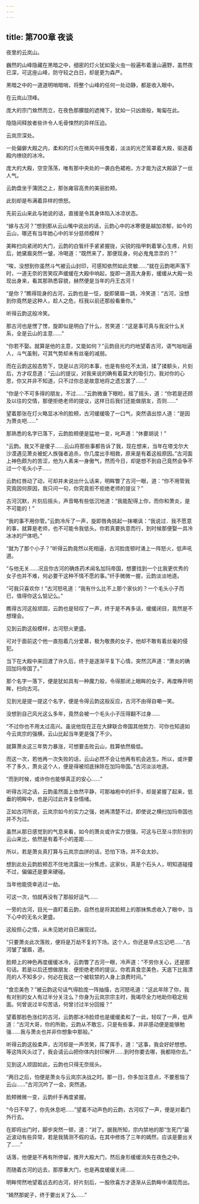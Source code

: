 ```yaml
---
---
---
```

title: 第700章 夜谈
---



夜里的云岚山。

巍然的山峰隐藏在黑暗之中，细密的灯火犹如萤火虫一般遍布着漫山遍野，虽然夜已深，可这座山峰，防守较之白日，却是更为森严。

黑暗之中的一道道明哨暗哨，将整个山峰的任何一处动静，都是收入眼中。

在云岚山顶峰。

庞大的宗门耸然而立，在夜色那朦胧的遮掩下，犹如一只凶兽般，匍匐在此。

隐隐间释放者些许令人毛骨悚然的异样压迫。

云岚宗深处。

一处偏僻大殿之内，柔和的灯火在微风中摇曳着，淡淡的光芒笼罩着大殿，驱逐着殿内缭绕的冰冷。

庞大的大殿，空空荡荡，唯有那中央处的一袭白色裙袍，方才能为这大殿舔了一丝人气。

云韵盘坐于蒲团之上，那张雍容高贵的美丽脸颊。

此刻却是布满着异样的愤怒。

先前云山来此与她说的话，直接是令其身体陷入冰凉状态。

“嫁与古河？”想到那从云山嘴中说出的话，云韵心中的冰寒便是越加浓郁，如今的云山，哪还有当年她心中的半分慈师模样？

美眸扫向紧闭的大门，云韵的白皙纤手紧紧握拢，尖锐的指甲刺着掌心生疼，片刻后，她黛眉突然一皱，冷喝道：“既然来了，那便现身，何必鬼鬼祟祟的？”

“唉，没想到你虽然斗气被云山封印，可感知依然如此灵敏……”就在云韵喝声落下时，一道无奈的苦笑叹声缓缓在大殿中响起，旋即一道高大身影，缓缓从大殿一处现出身来，看其那熟悉容貌，赫然便是当年的丹王古河！

“是你？”瞧得现身的古河，云韵也是一怔，旋即黛眉一跳，冷笑道：“古河，没想到你竟然是这种人，趁人之危，枉我以前还那般看重你。”

听得云韵这般冷笑。

那古河也是愣了愣，旋即似是明白了什么，苦笑道：“这是事可真与我没什么关系，全是云山的主意……”

“你若不娶。就算是他的主意，又能如何？”云韵目光灼灼地望着古河，语气咄咄逼人，斗气虽制，可其气势却未有丝毫的减弱。

而在云韵这般态势下，饶是以古河的本事，也是有些吃不太消，揉了揉额头，片刻后，方才叹息道：“云山的提议，对我来说的确有着莫大的吸引力，我对你的心思，你又并非不知道，只不过你总是故意地将之遗忘罢了……”

“你是个不可多得的朋友，不过……”云韵微垂下眼睑，摇了摇头，道：“你若是还顾及以往的交情，那便拒绝老师的提议，这样日后我们还能做朋友，否则……”

望着那张在灯火略显冰冷的脸颊，古河缓缓吸了一口气，突然语出惊人道：“是因为萧炎吧……”

那熟悉的名字已落下，云韵脸颊便是猛地一变，叱声道：“休要胡说！”

“云韵。我又不是傻子……云山将那些事都告诉了我，现在想来，当年在塔戈尔大沙漠遇见萧炎被蛇人族强者追杀，你几度出手相救，原来是有着这般原因。”古河面上神色颇为的苦涩，他为人素来一身傲气，然而今日，却是想不到自己竟然会争不过一个毛头小子……

云韵红唇动了动，可却并未说出什么话来，明眸瞥了古河一眼，道：“你不用管我究竟因何原因，我只问一句，你究竟拒不拒绝老师的提议？”

古河沉默，片刻后摇头，声音略有些低沉地道：“我能配得上你，而你和萧炎，是不可能的！”

“我的事不用你管。”云韵冷斥了一声，旋即唇角挑起一抹嘲讽：“我说过．我不愿意的事，就算是老师，也不可能令我低头。你若真要执意而行，到时候那便娶一具冷冰冰的尸体吧。”

“就为了那个小子？”听得云韵竟然以死相逼，古河脸庞顿时涌上一阵怒火，低声吼道。

“与他无关……况且你古河的确炼药术闻名加玛帝国，想要找到一个比我更优秀的女子也并不难，何必要干这种不情不愿的事。”纤手微微一握，云韵淡淡地道。

“可我只喜欢你！”古河怒吼道：“我有什么比不上那个家伙的？一个毛头小子而已，值得你这么惦记么。”

瞧得古河这般顽固，云韵也是轻叹了一声，终于是不再多话，缓缓闭目，竟然是不想理会。

见到云韵这般模样，古河怒火更盛。

可对于面前这个他一直抱着几分爱慕，极为敬畏的女子，他却不敢有着丝毫的侵犯。

当下在大殿中来回渡了许久后，终于是逐渐平复下心情，突然沉声道：“萧炎的确回加玛帝国了。”

那个名字一落下，便是犹如具有一种魔力般，令得那闭上眼眸的女子，再度睁开明眸，扫向古河。

见到光是提一提这个名字，便是令得云韵这般反应，古河不由得自嘲一笑。

没想到自己风光这么多年，竟然会被一个毛头小子压得翻不过身……

“不过你也不用太过高兴。虽说他现在正在大肆联合帝国其他势力．可你也知道如今云岚宗的强横，云山比起当年更是强了不少。

就算萧炎这三年势力暴涨，可想要击败云山，胜算依然极低。

而这一次，若他再一次失败的话，云山必然不会让他再有机会逃生。所以，或许要不了多久，萧炎这个人，便是得被彻底抹除在加玛帝国。”古河淡淡地道。

“而到时候，或许你也能够真正的安心……”

听得古河之话，云韵虽然面上依然平静，可那袖袍中的纤手，却是紧握了起来，低垂的明眸中，也是闪过此许复杂情绪。

正如古河所说，云岚宗如今的实力之强，她再清楚不过，即使说之横扫加玛帝国也并不为过。

虽然从那日感觉到的气息来看，如今的萧炎或许实力很强，可这与已至斗宗阶别的云山来比，依然是有着不小的差距……

所以，若是萧炎真打算与云岚宗血拼的话，恐怕下场，并不会太妙。

想到此处云韵脸颊忍不住地流露出一分焦虑，这家伙，真是个石头人，明知道碰撞不过，偏偏还是要来硬碰。

当年他能侥幸逃过一劫。

可这一次，怕就再没有了那般好运气……

一旁的古河，目光一直盯着云韵，自然也是将其脸颊上的那抹焦虑收入了眼中，当下心中的无名火更盛。

这般担心之情，从未见她对自已展现过。

“只要萧炎此次落败，便将是万劫不复的下场。这个人，你还是早点忘记吧……”古河皱了皱眉，道。

脸颊上的神色再度缓缓冰冷，云韵瞥了古河一眼，冷声道：“不劳你关心，还是那句话。若是以后还想做朋友．便拒绝老师的提议。你若真食恋美色，天底下比我漂亮的人不知多少，何必在我这一个被软禁的人身上浪费时间。”

“食恋美色？”被云韵这句话气得脸庞一阵抽搐，古河怒吼道：“这此年除了你，我有对别的女人有过半分关注么？你身为云岚宗宗主时，我竭尽全力地助你稳定局面。何曾说过半句苦话，何曾讨过半分回报？”

望着那脸色涨红的古河，云韵那冰冷脸烦也是缓缓柔和了一此，轻叹了一声，低声道：“古河大哥，你的所助，云韵从不敢忘，只是有些事，并非感动便是能够勉强……我与萧炎也并非你想象中那般。”

听得云韵这般柔声，古河却是一声苦笑，挥了挥手，道：“这事，我会好好想想。等这阵风头过了，我会请云山把你体内封印解开……到时你要去哪，我都陪你去。”

见到这人顽固如此，云韵也只得无奈摇头。

“两日之后，怕便是萧炎与云岚宗决战之时。那一日，你多加注意点，不要惹恼了云山……”古河沉吟了一会，突然道。

脸颊微微一变，云韵纤手再度紧握。

“今日不早了，你先休息吧……”望着不动声色的云韵，古河叹了一声，便是对着门外行去。

在即将出门时，脚步突然一顿，道：“对了。据我所知，宗内禁地的那“生死门”最近波动有些异常，若是我猜测不假的话。在其中修炼了三年的嫣然，应该是要出关了……”

话落，他便是不再有所停留，推开大殿大门，然后身形缓缓消失在夜色之中。

而随着古河的远去，那厚重大门，也是再度缓缓关闭……

明眸愕然地望着远去的古河，好片刻后，一股欣喜方才逐渐从云韵眸中涌现而出。

“嫣然那妮子，终于要出关了么……”